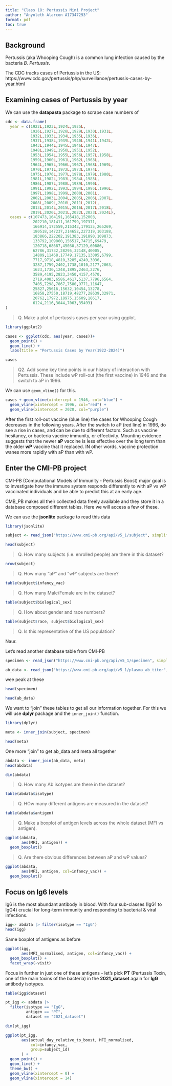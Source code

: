 ```yaml
---
title: "Class 18: Pertussis Mini Project"
author: "Anyoleth Alarcon A17347293"
format: pdf
toc: true
---
```


## Background

Pertussis (aka Whooping Cough) is a common lung infection caused by the bacteria *B. Pertussis*.

The CDC tracks cases of Pertussis in the US:
https://www.cdc.gov/pertussis/php/surveillance/pertussis-cases-by-year.html

## Examining cases of Pertussis by year

We can use the **datapasta** package to scrape case numbers of

```r
cdc <- data.frame(
  year = c(1922L,1923L,1924L,1925L,
           1926L,1927L,1928L,1929L,1930L,1931L,
           1932L,1933L,1934L,1935L,1936L,
           1937L,1938L,1939L,1940L,1941L,1942L,
           1943L,1944L,1945L,1946L,1947L,
           1948L,1949L,1950L,1951L,1952L,
           1953L,1954L,1955L,1956L,1957L,1958L,
           1959L,1960L,1961L,1962L,1963L,
           1964L,1965L,1966L,1967L,1968L,1969L,
           1970L,1971L,1972L,1973L,1974L,
           1975L,1976L,1977L,1978L,1979L,1980L,
           1981L,1982L,1983L,1984L,1985L,
           1986L,1987L,1988L,1989L,1990L,
           1991L,1992L,1993L,1994L,1995L,1996L,
           1997L,1998L,1999L,2000L,2001L,
           2002L,2003L,2004L,2005L,2006L,2007L,
           2008L,2009L,2010L,2011L,2012L,
           2013L,2014L,2015L,2016L,2017L,2018L,
           2019L,2020L,2021L,2022L,2023L,2024L),
  cases = c(107473,164191,165418,152003,
            202210,181411,161799,197371,
            166914,172559,215343,179135,265269,
            180518,147237,214652,227319,103188,
            183866,222202,191383,191890,109873,
            133792,109860,156517,74715,69479,
            120718,68687,45030,37129,60886,
            62786,31732,28295,32148,40005,
            14809,11468,17749,17135,13005,6799,
            7717,9718,4810,3285,4249,3036,
            3287,1759,2402,1738,1010,2177,2063,
            1623,1730,1248,1895,2463,2276,
            3589,4195,2823,3450,4157,4570,
            2719,4083,6586,4617,5137,7796,6564,
            7405,7298,7867,7580,9771,11647,
            25827,25616,15632,10454,13278,
            16858,27550,18719,48277,28639,32971,
            20762,17972,18975,15609,18617,
            6124,2116,3044,7063,35493)
)
```

> Q. Make a plot of pertussis cases per year using ggplot.

```r
library(ggplot2)

cases <- ggplot(cdc, aes(year, cases))+
  geom_point() +
  geom_line() +
  labs(title = "Pertussis Cases by Year(1922-2024)")

cases
```

> Q2. Add some key time points in our history of interaction with Pertussis. These include wP roll-out (the first vaccine) in 1946 and the switch to aP in 1996.

We can use `geom_vline()` for this.

```r
cases + geom_vline(xintercept = 1946, col="blue") +
  geom_vline(xintercept = 1996, col="red") +
  geom_vline(xintercept = 2020, col="purple") 
```
After the first roll-out vaccine (blue line) the  cases for Whooping Cough decreases in the following years. After the switch to aP (red line) in 1996, do see a rise in cases, and can be due to different factors. Such as vaccine hesitancy, or bacteria vaccine immunity, or effectivity. Mounting evidence suggests that the newer **aP** vaccine is less effective over the long term than the older **wP** vaccine that it replaced. IN other words, vaccine protection wanes more rapidly with aP than with wP.

## Enter the CMI-PB project

CMI-PB (Computational Models of Immunity - Pertussis Boost) major goal is to investigate how the immune system responds differently to with aP vs wP vaccinated individuals and be able to predict this at an early age.

CMB_PB makes all their collected data freely available and they store it in a database composed different tables. Here we will access a few of these.

We can use the **jsonlite** package to read this data

```r
library(jsonlite)

subject <- read_json("https://www.cmi-pb.org/api/v5_1/subject", simplifyVector = TRUE)

head(subject)
```

> Q. How many subjects (i.e. enrolled people) are there in this dataset?

```r
nrow(subject)
```

> Q. How many "aP" and "wP' subjects are there?

```r
table(subject$infancy_vac)
```

> Q. How many Male/Female are in the dataset?

```r
table(subject$biological_sex)
```

> Q. How about gender and race numbers?

```r
table(subject$race, subject$biological_sex)
```

> Q. Is this representative of the US population?

Naur.

Let's read another database table from CMI-PB

```r
specimen <- read_json("https://www.cmi-pb.org/api/v5_1/specimen", simplifyVector = TRUE)

ab_data <- read_json("https://www.cmi-pb.org/api/v5_1/plasma_ab_titer", simplifyVector = TRUE)

```

wee peak at these

```r
head(specimen)
```

```r
head(ab_data)
```

We want to "join" these tables to get all our information together. For this we will use **dplyr** package and the `inner_join()` function.

```r
library(dplyr)

meta <- inner_join(subject, specimen)

head(meta)
```

One more "join" to get ab_data and meta all together

```r
abdata <- inner_join(ab_data, meta)
head(abdata)
```

```r
dim(abdata)
```

> Q. How many Ab isotypes are there in the dataset?

```r
table(abdata$isotype)
```


> Q. HOw many different antigens are measured in the dataset?

```r
table(abdata$antigen)
```

> Q. Make a boxplot of antigen levels across the whole dataset (MFI vs antigen).

```r
ggplot(abdata,
       aes(MFI, antigen)) +
  geom_boxplot()
```

> Q. Are there obvious differences between aP and wP values?

```r
ggplot(abdata,
       aes(MFI, antigen, col=infancy_vac)) +
  geom_boxplot()
```

## Focus on Ig6 levels

Ig6 is the most abundant antibody in blood. With four sub-classes (IgG1 to IgG4) crucial for long-term immunity and responding to bacterial & viral infections.

```r
igg<- abdata |> filter(isotype == "IgG")
head(igg)
```

Same boxplot of antigens as before

```r
ggplot(igg,
       aes(MFI_normalised, antigen, col=infancy_vac)) +
  geom_boxplot() +
  facet_wrap(~visit)
```

Focus in further in just one of these antigens - let's pick **PT** (Pertussis Toxin, one of the main toxins of the bacteria) in the **2021_dataset** again for **IgG** antibody isotypes.

```r
table(igg$dataset)
```

```r
pt_igg <- abdata |> 
  filter(isotype == "IgG", 
         antigen == "PT", 
         dataset == "2021_dataset")
```

```r
dim(pt_igg)
```

```r
ggplot(pt_igg,
       aes(actual_day_relative_to_boost, MFI_normalised, 
           col=infancy_vac,
           group=subject_id)
       ) +
  geom_point() +
  geom_line() +
  theme_bw() +
  geom_vline(xintercept = 0) +
  geom_vline(xintercept = 14)
```

